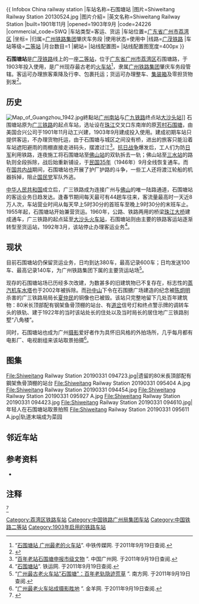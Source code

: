 {{ Infobox China railway station
|车站名称=石围塘站
|图片=Shiweitang Railway Station 20130524.jpg
|图片介紹=
|英文名称=Shiweitang Railway Station
|built=1901年11月
|opened=1903年9月
|code=24226
|commercial_code=SWQ
|车站类型=客运、货运
|车站位置={{CHN}}[[广东省|广东省]][[广州市|广州市]][[荔湾区|荔湾区]]
|坐标={{coord|23|06|30|N|113|13|29|E|display=inline,title}}
|归属=[[广州铁路集团|广州铁路集团]]肇庆车务段
|使用状态=使用中
|线路=[[广茂铁路|广茂铁路]]
|车站等级=[[二等站_(中国大陆)|二等站]]
|月台数目=1
|網站=
|站线配置图={{广州铁路车站RDT|石围塘站}}
|站线配置图宽度=400px
}}

'''石围塘站'''是[[广茂铁路|广茂铁路]]线上的一座[[二等站|二等站]]，位于[[广东省|广东省]][[广州市|广州市]][[荔湾区|荔湾区]]石围塘路，于1903年投入使用，是广州现存最古老的[[火车站|火车站]]<ref>“[http://www.ztcm.cn/ypnew_view.asp?id=305 石围塘站 广州最老的火车站]{{dead link|date=2018年1月 |bot=InternetArchiveBot |fix-attempted=yes }}”. 中铁传媒网. 于2011年9月19日查阅.</ref>，隶属[[广州铁路集团|广州铁路集团]]肇庆车务段管辖。客运可办理旅客乘降及行李、包裹托运；货运可办理整车、[[集装箱|集装箱]]及零担货物到发<ref>{{harvnb|中国铁路站名词典|2003|p=467}}</ref>。

==历史==
[[File:Map_of_Guangzhou_1942.jpg|thumb]]終點站[[广州南站_(货运)|广州南站]]与[[广九铁路|广九铁路]]终点站[[大沙头站|大沙头站]]]]
石围塘站原为[[广三铁路|广三铁路]]的起点车站，选址设在[[珠江|珠江]]交叉口东南岸的原[[芳村|芳村]][[石围塘|石围塘]]，由美国合兴公司于1901年11月动工兴建，1903年9月建成投入使用。建成初期车站只提供客运，不办理货物托运，由于石围塘与城区之间没有桥，进出的旅客只能沿着车站遮阳避雨的雨棚直接走进码头，摆渡过江<ref>“[http://www.guangzhou.gov.cn/node_2382/node_510/node_521/2005-08/112294930262879.shtml 百年老站石围塘申报市级文物] {{webarchive|url=https://web.archive.org/web/20160304225230/http://www.guangzhou.gov.cn/node_2382/node_510/node_521/2005-08/112294930262879.shtml |date=2016-03-04 }}”. 中国广州网. 于2011年9月19日查阅.</ref>。[[抗日战争|抗日战争]]爆发后，工人们为防[[日军|日军]]利用铁路，连夜施工将石围塘站至[[佛山站|佛山站]]的双轨拆去一轨；佛山站至[[三水站|三水站]]的路轨则全段拆除，战后始重新铺设，于[[民国35年|民国35年]]（1946年）9月全线恢复通车。而在[[国共内战|国共内战]]期间，石围塘站也开展了护厂护路的斗争，一些工人还将渡江轮船的机器拆掉，阻止[[国民党|国民党]]军队外逃。

[[中华人民共和国|中华人民共和国]]成立后，广三铁路成为连接广州与[[佛山|佛山]]的唯一陆路通道，石围塘站的客运业务日趋发达。逢春节期间每天最可有44趟车往来，客流量最高时一天近8万人次，车站营业时间从每天早上5时30分的首班车至晚上9时30分的末班车止。1955年起，石围塘站开始兼营货运。1960年，公路、铁路两用的桥梁[[珠江大桥|珠江大桥]]建成通车，广三铁路的起点延至[[大沙头火车站|大沙头火车站]]，石围塘站则由主要的铁路客运站逐渐转型至货运站，1992年3月，该站停止办理客运业务<ref>“[http://www.tieluyunshu.com/huangye/huoyunzhan/4534.html 石围塘站]{{Dead link|date=2019年11月 |bot=InternetArchiveBot |fix-attempted=yes }}”. 铁运网. 于2011年9月19日查阅.</ref>。

==现状==
目前石围塘站仍保留货运业务，日均到达380车，最高记录600车；日均发送100车、最高记录140车，为广州铁路集团下属的主要货运站场<ref>“[http://www.southcn.com/news/dishi/guangzhou/shehui/200507220436.htm 广州最古老火车站"石围塘"：百年老轨隐迹荒草] {{Wayback|url=http://www.southcn.com/news/dishi/guangzhou/shehui/200507220436.htm |date=20120419223530 }}”. 南方网. 于2011年9月19日查阅.</ref>。

现存的石围塘站场已历经多次改建，为数甚多的旧建筑物已不复存在，标志性的[[蒸汽机车|蒸汽机车]][[水塔|水塔]]也于2002年被拆除。而[[孙中山|孙中山]]下令在石围搪广场建造的纪念被[[陈炯明|陈炯明]]杀害的广三铁路局局长[[夏仲民|夏仲民]]的铜像也已被毁。该站只完整地留下几处百年建筑物：80米长顶部配有钢架鱼骨顶棚的站台、有[[道岔|道岔]]信号灯和终点警示牌的调转车头的铁轨、建于1922年的当时该站处长的住处以及当时局长的居住地广三铁路别墅“八角楼”。

同时，石围塘站也成为广州[[摄影|摄影]]爱好者作为具怀旧风格的外拍场所，几乎每月都有电影厂、电视剧组来该站取景拍摄<ref>“[http://www2.ycwb.com/gb/content/2005-07/22/content_945569.htm 广州最老火车站成摄影胜地] {{webarchive|url=https://web.archive.org/web/20160307185904/http://www2.ycwb.com/gb/content/2005-07/22/content_945569.htm |date=2016-03-07 }}”. 金羊网. 于2011年9月19日查阅.</ref>。

==图集==
<gallery>
File:Shiweitang Railway Station 20190331 094723.jpg|遗留的80米長頂部配有鋼架魚骨頂棚的站台
File:Shiweitang Railway Station 20190331 095404 A.jpg
File:Shiweitang Railway Station 20190331 094454.jpg
File:Shiweitang Railway Station 20190331 095927 A.jpg
File:Shiweitang Railway Station 20190331 094423.jpg
File:Shiweitang Railway Station 20190331 094610.jpg|年轻人在石围塘站取景拍照
File:Shiweitang Railway Station 20190331 095611 A.jpg|轨道末端成为菜园
</gallery>
{{commons category|Shiweitang Railway Station}}

==邻近车站==
{{start rail box|[[File:China_Railways.svg|16px]] [[中国铁路|中国铁路]]}}
{{terminus}}
{{s-line|[[广茂铁路|广茂铁路]]<br />{{0}}{{0}} {{0}}{{0}}{{0}} 石围塘站 5km →}}
{{s-inop|[[三眼桥站|三眼桥站]]|[[茂名站|茂名]]方向}}
{{end box}}

==参考资料==
*{{Citation 
|last =孙本祥
|first =
|year=2003年
|title=《中国铁路站名词典》
|publisher=中国铁道出版社
|isbn=7-113-03941-3
}}

==注释==
<ref>{{Cite web|title=百年火车站 凝固旧时光|url=http://www.gzzxws.gov.cn/dmtwsg/tsws/201712/t20171215_76295.htm|work=www.gzzxws.gov.cn|accessdate=2019-03-20|author=王晓全|date=|publisher=|archive-date=2019-03-20|archive-url=https://web.archive.org/web/20190320230157/http://www.gzzxws.gov.cn/dmtwsg/tsws/201712/t20171215_76295.htm|dead-url=no}}</ref>{{reflist}}

{{广茂铁路}}
{{广州铁路车站列表}}

[[Category:荔湾区铁路车站|Category:荔湾区铁路车站]]
[[Category:中国铁路广州局集团车站|Category:中国铁路广州局集团车站]]
[[Category:中国铁路二等站|Category:中国铁路二等站]]
[[Category:1903年启用的铁路车站|Category:1903年启用的铁路车站]]